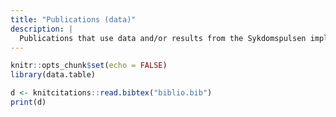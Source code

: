 ```yaml
---
title: "Publications (data)"
description: |
  Publications that use data and/or results from the Sykdomspulsen implementation at FHI.
---
```


```r
knitr::opts_chunk$set(echo = FALSE)
library(data.table)
```

```r
d <- knitcitations::read.bibtex("biblio.bib")
print(d)
```
